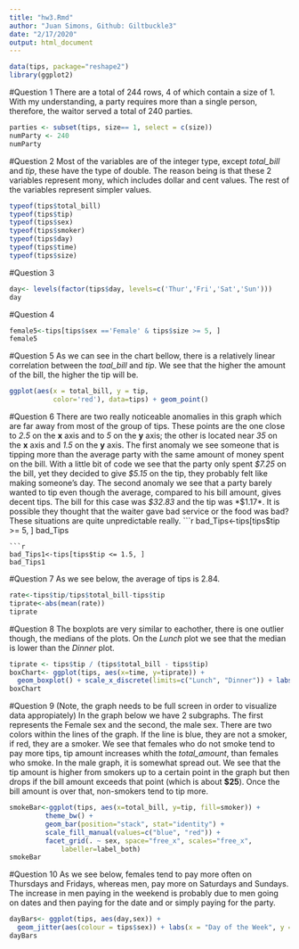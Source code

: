 ```yaml
---
title: "hw3.Rmd"
author: "Juan Simons, Github: Giltbuckle3"
date: "2/17/2020"
output: html_document
---
```


```r
data(tips, package="reshape2")
library(ggplot2)
```

#Question 1
There are a total of 244 rows, 4 of which contain a size of 1. With my understanding, a party requires more than a single person, therefore, the waitor served a total of 240 parties.
```r
parties <- subset(tips, size== 1, select = c(size))
numParty <- 240
numParty
```

#Question 2
Most of the variables are of the integer type, except *total_bill* and *tip*, these have the type of double. The reason being is that these 2 variables represent mony, which includes dollar and cent values. The rest of the variables represent simpler values.
```r
typeof(tips$total_bill)
typeof(tips$tip)
typeof(tips$sex)
typeof(tips$smoker)
typeof(tips$day)
typeof(tips$time)
typeof(tips$size)
```

#Question 3
```r
day<- levels(factor(tips$day, levels=c('Thur','Fri','Sat','Sun')))
day
```

#Question 4
```r
female5<-tips[tips$sex =='Female' & tips$size >= 5, ]
female5
```

#Question 5
As we can see in the chart bellow, there is a relatively linear correlation between the *toal_bill* and *tip*. We see that the higher the amount of the bill, the higher the tip will be.
```r
ggplot(aes(x = total_bill, y = tip,
           color='red'), data=tips) + geom_point()
```

#Question 6
There are two really noticeable anomalies in this graph which are far away from most of the group of tips. These points are the one close to *2.5* on the **x** axis and to *5* on the **y** axis; the other is located near *35* on the **x** axis and *1.5* on the **y** axis. The first anomaly we see someone that is tipping more than the average party with the same amount of money spent on the bill. With a little bit of code we see that the party only spent *$7.25* on the bill, yet they decided to give *$5.15* on the tip, they probably felt like making someone's day. The second anomaly we see that a party barely wanted to tip even though the average, compared to his bill amount, gives decent tips. The bill for this case was *$32.83* and the tip was *$1.17*. It is possible they thought that the waiter gave bad service or the food was bad? These situations are quite unpredictable really.
```r
bad_Tips<-tips[tips$tip >= 5, ]
bad_Tips
```
```r
bad_Tips1<-tips[tips$tip <= 1.5, ]
bad_Tips1
```

#Question 7
As we see below, the average of tips is 2.84.
```r
rate<-tips$tip/tips$total_bill-tips$tip
tiprate<-abs(mean(rate))
tiprate
```

#Question 8
The boxplots are very similar to eachother, there is one outlier though, the medians of the plots. On the *Lunch* plot we see that the median is lower than the *Dinner* plot.
```r
tiprate <- tips$tip / (tips$total_bill - tips$tip)
boxChart<- ggplot(tips, aes(x=time, y=tiprate)) + 
  geom_boxplot() + scale_x_discrete(limits=c("Lunch", "Dinner")) + labs(x = "Time", y = "Tip rate", title = "Time of Day Vs Tiprate")
boxChart
```

#Question 9
(Note, the graph needs to be full screen in order to visualize data appropiately)
In the graph below we have 2 subgraphs. The first represents the Female sex and the second, the male sex. There are two colors within the lines of the graph. If the line is blue, they are not a smoker, if red, they are a smoker. We see that females who do not smoke tend to pay more tips, tip amount increases whith the *total_amount*, than females who smoke. In the male graph, it is somewhat spread out. We see that the tip amount is higher from smokers up to a certain point in the graph but then drops if the bill amount exceeds that point (which is about **$25**). Once the bill amount is over that, non-smokers tend to tip more.
```r
smokeBar<-ggplot(tips, aes(x=total_bill, y=tip, fill=smoker)) +
         theme_bw() +
         geom_bar(position="stack", stat="identity") +
         scale_fill_manual(values=c("blue", "red")) +
         facet_grid(. ~ sex, space="free_x", scales="free_x",
             labeller=label_both)
smokeBar
```

#Question 10
As we see below, females tend to pay more often on Thursdays and Fridays, whereas men, pay more on Saturdays and Sundays. The increase in men paying in the weekend is probably due to men going on dates and then paying for the date and or simply paying for the party.
```r
dayBars<- ggplot(tips, aes(day,sex)) +
  geom_jitter(aes(colour = tips$sex)) + labs(x = "Day of the Week", y = "Gender", title = "Gender vs Weekday",colour = "Gender Color")
dayBars
```
